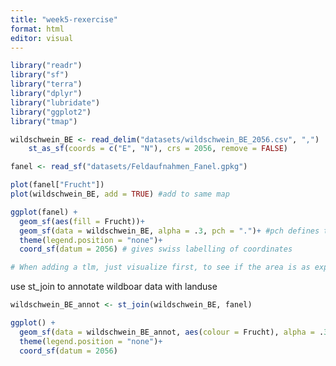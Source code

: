 ```yaml
---
title: "week5-rexercise"
format: html
editor: visual
---
```


```r
library("readr")
library("sf")
library("terra")
library("dplyr")
library("lubridate")
library("ggplot2")
library("tmap")

wildschwein_BE <- read_delim("datasets/wildschwein_BE_2056.csv", ",") |>
    st_as_sf(coords = c("E", "N"), crs = 2056, remove = FALSE)


```

```r
fanel <- read_sf("datasets/Feldaufnahmen_Fanel.gpkg")

plot(fanel["Frucht"])
plot(wildschwein_BE, add = TRUE) #add to same map

ggplot(fanel) +
  geom_sf(aes(fill = Frucht))+
  geom_sf(data = wildschwein_BE, alpha = .3, pch = ".")+ #pch defines the type of visualisation shape
  theme(legend.position = "none")+
  coord_sf(datum = 2056) # gives swiss labelling of coordinates

# When adding a tlm, just visualize first, to see if the area is as expected
```

use st_join to annotate wildboar data with landuse

```r
wildschwein_BE_annot <- st_join(wildschwein_BE, fanel)

ggplot() +
  geom_sf(data = wildschwein_BE_annot, aes(colour = Frucht), alpha = .3) + 
  theme(legend.position = "none")+
  coord_sf(datum = 2056)


```
